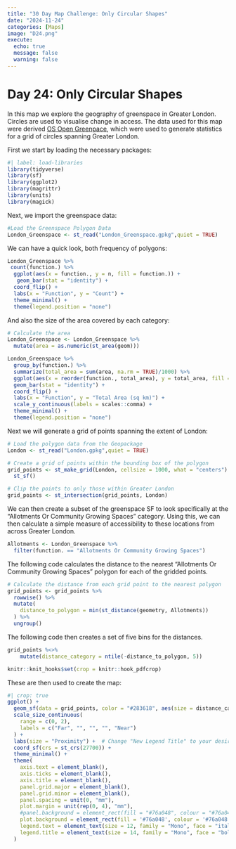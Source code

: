 ```yaml
---
title: "30 Day Map Challenge: Only Circular Shapes"
date: "2024-11-24"
categories: [Maps]
image: "D24.png"
execute:
  echo: true
  message: false
  warning: false
---
```


# Day 24: Only Circular Shapes

In this map we explore the geography of greenspace in Greater London. Circles are used to visualise change in access. The data used for this map were derived [OS Open Greenpace](https://www.ordnancesurvey.co.uk/products/os-open-greenspace), which were used to generate statistics for a grid of circles spanning Greater London.

First we start by loading the necessary packages:

```r
#| label: load-libraries
library(tidyverse) 
library(sf)
library(ggplot2) 
library(magrittr)
library(units) 
library(magick)
```

Next, we import the greenspace data:

```r
#Load the Greenspace Polygon Data
London_Greenspace <- st_read("London_Greenspace.gpkg",quiet = TRUE)
```

We can have a quick look, both frequency of polygons:

```r
London_Greenspace %>%
 count(function.) %>%
  ggplot(aes(x = function., y = n, fill = function.)) +
   geom_bar(stat = "identity") +
  coord_flip() +
  labs(x = "Function", y = "Count") +
  theme_minimal() +
  theme(legend.position = "none")
```
And also the size of the area covered by each category:

```r
# Calculate the area
London_Greenspace <- London_Greenspace %>%
  mutate(area = as.numeric(st_area(geom)))
```

```r
London_Greenspace %>%
  group_by(function.) %>%    
  summarize(total_area = sum(area, na.rm = TRUE)/1000) %>%
  ggplot(aes(x = reorder(function., total_area), y = total_area, fill = function.)) +
  geom_bar(stat = "identity") +
  coord_flip() +
  labs(x = "Function", y = "Total Area (sq km)") +
  scale_y_continuous(labels = scales::comma) +  
  theme_minimal() +
  theme(legend.position = "none")
```
Next we will generate a grid of points spanning the extent of London:

```r
# Load the polygon data from the Geopackage
London <- st_read("London.gpkg",quiet = TRUE)

# Create a grid of points within the bounding box of the polygon
grid_points <- st_make_grid(London, cellsize = 1000, what = "centers") %>%
  st_sf()

# Clip the points to only those within Greater London
grid_points <- st_intersection(grid_points, London)

```
We can then create a subset of the greenspace SF to look specifically at the "Allotments Or Community Growing Spaces" category. Using this, we can then calculate a simple measure of accessibility to these locations from across Greater London.

```r
Allotments <- London_Greenspace %>%
  filter(function. == "Allotments Or Community Growing Spaces")
```

The following code calculates the distance to the nearest "Allotments Or Community Growing Spaces" polygon for each of the gridded points.

```r
# Calculate the distance from each grid point to the nearest polygon
grid_points <- grid_points %>%
  rowwise() %>%
  mutate(
    distance_to_polygon = min(st_distance(geometry, Allotments))
  ) %>%
  ungroup()
```

The following code then creates a set of five bins for the distances.

```r
grid_points %<>%
    mutate(distance_category = ntile(-distance_to_polygon, 5))

```
```r
knitr::knit_hooks$set(crop = knitr::hook_pdfcrop)
```

These are then used to create the map:
```r
#| crop: true
ggplot() +
  geom_sf(data = grid_points, color = "#283618", aes(size = distance_category)) +
  scale_size_continuous(
    range = c(0, 2),
    labels = c("Far", "", "", "", "Near")
  ) +
  labs(size = "Proximity") +  # Change "New Legend Title" to your desired title
  coord_sf(crs = st_crs(27700)) +
  theme_minimal() +
  theme(
    axis.text = element_blank(),
    axis.ticks = element_blank(),
    axis.title = element_blank(),
    panel.grid.major = element_blank(),
    panel.grid.minor = element_blank(),
    panel.spacing = unit(0, "mm"),
    plot.margin = unit(rep(0, 4), "mm"),
    #panel.background = element_rect(fill = "#76a048", colour = "#76a048"),
    plot.background = element_rect(fill = '#76a048', colour = '#76a048'),
    legend.text = element_text(size = 12, family = "Mono", face = "italic"),
    legend.title = element_text(size = 14, family = "Mono", face = "bold")
  )

```

